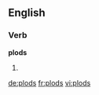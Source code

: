 ==English==

===Verb===
'''plods'''

# {{third-person singular of|[[plod]]}}

[[de:plods]]
[[fr:plods]]
[[vi:plods]]